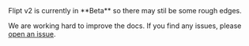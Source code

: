 <Info>
  Flipt v2 is currently in **Beta** so there may stil be some rough edges.

We are working hard to improve the docs. If you find any issues, please [open an issue](https://github.com/flipt-io/flipt/issues/new/choose).

</Info>
